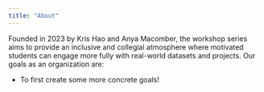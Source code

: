```yaml
---
title: "About"
---
```


Founded in 2023 by Kris Hao and Anya Macomber, the workshop series aims to provide an inclusive and collegial atmosphere where motivated students can engage more fully with real-world datasets and projects. Our goals as an organization are:

- To first create some more concrete goals!